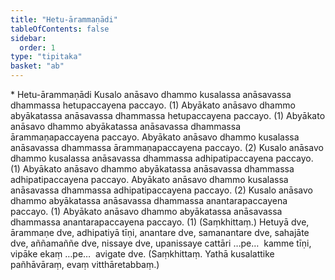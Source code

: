 ```yaml
---
title: "Hetu-ārammaṇādi"
tableOfContents: false
sidebar:
  order: 1
type: "tipitaka"
basket: "ab"
---
```



<DynamicBreadcrumb />

<Paragraph type="center">
* Hetu-ārammaṇādi
</Paragraph>

<Division number="12">

<Paragraph number="1259">
Kusalo anāsavo dhammo kusalassa anāsavassa dhammassa hetupaccayena paccayo. (1)
</Paragraph>

<Paragraph number="1260">
Abyākato anāsavo dhammo abyākatassa anāsavassa dhammassa hetupaccayena paccayo. (1)
</Paragraph>

<Paragraph number="1261">
Abyākato anāsavo dhammo abyākatassa anāsavassa dhammassa ārammaṇapaccayena paccayo. Abyākato anāsavo dhammo kusalassa anāsavassa dhammassa ārammaṇapaccayena paccayo. (2)
</Paragraph>

<Paragraph number="1262">
Kusalo anāsavo dhammo kusalassa anāsavassa dhammassa adhipatipaccayena paccayo. (1)
</Paragraph>

<Paragraph number="1263">
Abyākato anāsavo dhammo abyākatassa anāsavassa dhammassa adhipatipaccayena paccayo. Abyākato anāsavo dhammo kusalassa anāsavassa dhammassa adhipatipaccayena paccayo. (2)
</Paragraph>

<Paragraph number="1264">
Kusalo anāsavo dhammo abyākatassa anāsavassa dhammassa anantarapaccayena paccayo. (1)
</Paragraph>

<Paragraph number="1265">
Abyākato anāsavo dhammo abyākatassa anāsavassa dhammassa anantarapaccayena paccayo. (1) (Saṃkhittaṃ.)
</Paragraph>

</Division>
<Division number="13">

<Paragraph number="1266">
Hetuyā dve, ārammaṇe dve, adhipatiyā tīṇi, anantare dve, samanantare dve, sahajāte dve, aññamaññe dve, nissaye dve, upanissaye cattāri …pe…  kamme tīṇi, vipāke ekaṃ …pe…  avigate dve. (Saṃkhittaṃ. Yathā kusalattike pañhāvāraṃ, evaṃ vitthāretabbaṃ.)
</Paragraph>
</Division>